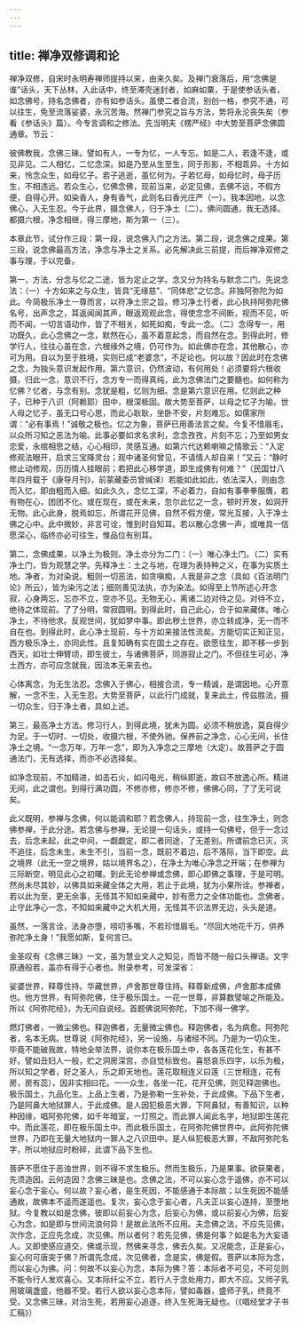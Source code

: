 ```yaml
---
---
---
```

title: 禅净双修调和论
---




禅净双修，自宋时永明寿禅师提持以来，由来久矣。及禅门衰落后，用“念佛是谁”话头，天下丛林，入此话中，终至滞壳迷封者，如麻如粟，于是使参话头者，如念佛号，持名念佛者，亦有如参话头。虽使二者合流，别创一格，参究不通，可以往生，免至流落娑婆，永沉苦海。然禅门参究之旨与方法，势将永沦丧失矣（参看《参话头》篇）。今专言调和之修法。先当明夫《楞严经》中大势至菩萨念佛圆通章。节云：


彼佛教我，念佛三昧。譬如有人，一专为忆，一人专忘。如是二人，若逢不逢，或见非见。二人相忆，二忆念深。如是乃至从生至生，同于形影，不相乖异。十方如来，怜念众生，如母忆子。若子逃逝，虽忆何为。子若忆母，如母忆时，母子历生，不相违远。若众生心，忆佛念佛，现前当来，必定见佛，去佛不远，不假方便，自得心开。如染香人，身有香气，此则名曰香光庄严（一）。我本因地，以念佛心，入无生忍。今于此界，摄念佛人，归于净土（二）。佛问圆通，我无选择。都摄六根，净念相继，得三摩地，斯为第一（三）。


本章此节，试分作三段：第一段，说念佛入门之方法。第二段，说念佛之成果。第三段，说念佛最高方法，净念与净土之关系。必先解决此三前提，而后禅净双修之事与理，于以完备。

第一，方法，分念与忆之二途，皆为定止之学。念又分为持名与默念二门。先说念法：（一）十方如来之与众生，皆具“无缘慈”、“同体悲”之忆念。非独阿弥陀为如此。今简极乐净土一尊而言，以符净土宗之旨。修习净土行者，此心执持阿弥陀佛名号，出声念之，耳返闻闻其声，眼返观观此念，得使念念不间断，视而不见，听而不闻，一切言语动作，皆了不相关，如死如痴，专此一念。（二）念得专一，用功既久，此心念佛之一念，默然在心，虽不着意起念，而自然在念。到得此时，修学行人，往往心虽在念，六根缘外之境，仍可作为。如此佛亦在念，其他散心，亦可为用。自以为至于胜境，实则已成“老婆念”，不足论也。何以故？因此时在念佛之念，为独头意识发起作用。第六意识，仍然波动，有何用处！必须要将六根收摄，归此一念，意识不行，念方专一而得真纯，此为念佛法门之要髓也。如何称为忆佛？忆者，与念有别。念犹是粗，忆则为细。念是第六意识在用。忆则此之种子，已种于八识（阿赖耶）田中，根深柢固。故大势至菩萨，以母之忆子为喻。世人母之忆子，虽无口号心思，而此心耿耿，坐卧不安，片刻难忘。如儒家所谓：“必有事焉！”诚敬之极也。忆之为象，菩萨已用善法言之矣。今复不惜眉毛，以众所习知之恶法为喻。此事必要如求名求利，念念孜孜，片刻不忘；乃至如男女恋爱，永绾相思之结，心心相印，灵感互通。如第六代达赖喇嘛之情歌云：“入定修观法眼开，启求三宝降灵台；观中诸圣何曾见，不请情人却自来！”又云：“静时修止动修观，历历情人挂眼前；若把此心移学道，即生成佛有何难？”（民国廿八年四月载于《康导月刊》，前蒙藏委员曾缄译）若能如此如此，依法深入，则由念而入忆，即由粗而入细。如此久久，念忆工深，不必着力，自如有事拳拳服膺，若有物在心，团团不化。或在现在，或在未来，忽尔此忆之一念，顿时开发，如洞开无物。此心此身，脱焉如忘，所谓花开见佛，自然不假方便，常光互接，入于净土佛之心中。此中微妙，非言可诠，惟到时自知耳。若以散心念佛一声，或唯具一信愿深心，临终亦必可往生，惟品位有别耳。

第二，念佛成果，以净土为极则。净土亦分为二门：（一）唯心净土门。（二）实有净土门，皆为观慧之学。先释净土：土之与地，在理为表持种之义，在事为实质土地。净者，为对染说。粗则一切恶法，如贪嗔痴，人我是非之念（具如《百法明门论》所云），皆为染污之法；细则善见法执，亦为染法。如得至上节所述心开念寂，心身两忘，忘亦不立，空亦不见。无物无心，离诸二边对待之见。对待不立，绝待之体现前。了了分明，常寂圆明。到得此时，自己此心，合于如来藏体。唯心净土，不待他求。反观世间，犹如梦中事。即此秽土世界，亦立转成净，无一而不自在也。到得此时，此心净土现前，与十方如来接法性流矣。方能切实正知正见，西方极乐净土，亦同此性。且复知确有实在国土之存在。欲愿往生，即不移一步到西天，如壮士伸臂顷，即生彼土，与诸佛菩萨，同游寂止之门。不但往生可必，净土西方，亦可应念就我，因法本无来去也。

心体离念，为无生法忍。念佛入于佛心，相接合流，专一精诚，是谓因地。心开意解，一念不生，入无生忍。大势至菩萨，以此行门成就，复来此土，传兹胜法，摄一切众生，归于净土者，具如上述。

第三，最高净土方法。修习行人，到得此境，犹未为圆。必须不稍放逸，莫自得少为足。于一切时、一切处，收摄六根，不使外驰。保养前之净念，心心无间，长住净土之境。“一念万年，万年一念”，即为入净念之三摩地（大定）。故菩萨之于圆通法门，无有选择，而亦不必选择矣。

如净念现前，不加精进，如击石火，如闪电光，稍纵即逝，故曰不放逸心所。精进无间，此之谓也。到得行满功圆，不修亦修，修亦不修，佛佛心同，了了无可说矣。

此义既明，参禅与念佛，何以能调和耶？若念佛人，持现前一念，往生净土，则念佛参禅，于此分途。若念佛与参禅，无论提一句话头，或持一句佛号，但于一念过去，后念未起，此之中间，一觑觑定，即二者同途，了无差别。所谓前念已灭，灭不追往，后念未生，未生不引，当前一念，既前不着边，后不落际，当下即空。此之境界（此无一空之境界，姑以境界名之），在净土为唯心净念之开端；在参禅为三际断空，明见此心之初曙。到此无论参禅或念佛，即心即佛之事理，于是可明。然尚未尽其妙，以佛具如来藏全体之大用，若止于此境，犹为小果所诠。参禅者，若以此为至，更无余事，无怪其不知如来藏中，妙有愿力之全体功能也。念佛者，止守此净心一念，不知如来藏中之大机大用，无怪其不识法界无边，头头是道。

虽然，一落言诠，法身亦堕，唠叨多嘴，不若珍惜眉毛。“尽回大地花千万，供养弥陀净土身！”我愿如斯，复何言已。

金圣叹有《念佛三昧》一文，虽为慧业文人之知见，而皆不随一般口头禅语。文字原通般若，盖亦有得于心者也。附录参考，可发深省：


娑婆世界，释尊住持。华藏世界，卢舍那世尊住持。释尊新成佛，卢舍那本成佛也。他方世界，有阿弥陀佛，住于极乐国土。一花一世尊，非算数譬喻之所能及。所以《阿弥陀经》，为无问自说经。首题佛说阿弥陀，下加不得一佛字。

燃灯佛者，一微尘佛也。释迦佛者，无量微尘佛也。释迦佛者，名为病愈。阿弥陀者，名本无病。世尊说《阿弥陀经》，另一设施，与诸经不同。乃是为一切众生，毕竟不能破我故，特地全举法界，说你本在极乐国土中，各各莲花化生，有甚不好。譬如丑妇人一般，贮之洞房深宫，亦自觉标致也。喜怒哀乐四字，以乐为极，所以知之学者，好之圣人，乐之即天地也。莲花取相连义曰莲（三世相连，花有房，房有蕊），因非实相曰花。一一众生，各坐一花，花开见佛，则见释迦佛也。极乐国土，九品化生。上品上生者，乃是弥勒一生补处，于此成佛。下品下生者，乃是阿鼻大地狱罪人，于此成佛。是人因犯极恶大罪，下阿鼻狱，有善知识，以种种因缘，唱阿弥陀佛，如千年暗室，一灯照之。而此罪人闻此名字，地狱即生莲花中。而此莲花，即在极乐国土中。而此极乐国土，在阿弥陀佛世界中。此阿弥陀佛世界，乃即在无量大地狱内一罪人之八识田中。是人纵犯极恶大罪，不敌阿弥陀名字，所以地狱应时粉碎，此谓下品下生也。

菩萨不愿住于恶浊世界，则不得不求生极乐。然而生极乐，乃是果事。欲获果者，先须造因。云何造因？念佛三昧是也。念佛之法，不可以妄心念于遥佛，亦不可以妄心念于妄心。何以故？妄心者，是生死因，不能感通于本际故；以生死因不能感通故，故佛本不遥而遂遥也。复次，妄心念于妄心者，凡夫正以妄心连持，至堕地狱。今复教以如是念佛，彼即以前妄心为念，后妄心为佛，或以前妄心为佛，后妄心为念，如是即与世间流浪何异！是故此法所不应用。夫念佛之法，不应先见佛，次作念，正应先念成，次见佛。所以者何？若先见佛，佛是何事？如是名为大妄语人。又即使感应道交，佛或示现，然佛来寻念，佛去久矣。又况能念，正是妄心，妄心何可唐突于佛？所谓先念成，次见佛者，念是实，佛是假。菩萨以本际为念，而以妄心为佛。问：何故不以妄心为念，本际为佛？答：本际者不可见，不可见则不能令行人发欢喜心。又本际纤尘不立，若行人于念处用力，即大不应。又师子乳用玻璃盏盛，他器不受。若行人欲以妄心念本际，譬如毒器，盛师子乳，终竟不受。又念佛三昧，对治生死，若用妄心追逐，终入生死海无疑也。（《唱经堂才子书汇稿》）